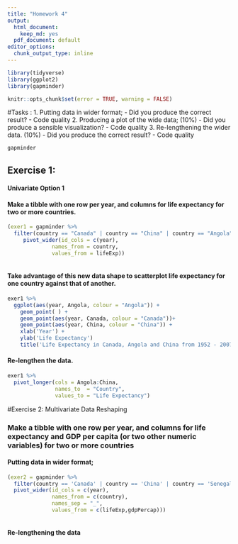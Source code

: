 ```yaml
---
title: "Homework 4"
output: 
  html_document:
    keep_md: yes
  pdf_document: default
editor_options:
  chunk_output_type: inline
---
```


```r
library(tidyverse)
library(ggplot2)
library(gapminder)
```

<!---The following chunk allows errors when knitting--->

```r
knitr::opts_chunk$set(error = TRUE, warning = FALSE)
```

#Tasks :
1. Putting data in wider format;
    - Did you produce the correct result?
    - Code quality
2. Producing a plot of the wide data; (10%)
    - Did you produce a sensible visualization?
    -  Code quality
3. Re-lengthening the wider data. (10%)
    - Did you produce the correct result?
    - Code quality
   
```r
gapminder
```


## Exercise 1: 
#### Univariate Option 1

#### Make a tibble with one row per year, and columns for life expectancy for two or more countries.
```r
(exer1 = gapminder %>% 
  filter(country == "Canada" | country == "China" | country == "Angola") %>% 
     pivot_wider(id_cols = c(year), 
              names_from = country, 
              values_from = lifeExp))
 
```

#### Take advantage of this new data shape to scatterplot life expectancy for one country against that of another.

```r
exer1 %>% 
  ggplot(aes(year, Angola, colour = "Angola")) +
    geom_point( ) +
    geom_point(aes(year, Canada, colour = "Canada"))+
    geom_point(aes(year, China, colour = "China")) +
    xlab('Year') +
    ylab('Life Expectancy')
    title('Life Expectancy in Canada, Angola and China from 1952 - 2007')
```

#### Re-lengthen the data.

```r
exer1 %>%  
  pivot_longer(cols = Angola:China, 
               names_to  = "Country", 
               values_to = "Life Expectancy")
```

#Exercise 2: Multivariate Data Reshaping

### Make a tibble with one row per year, and columns for life expectancy and GDP per capita (or two other numeric variables) for two or more countries

#### Putting data in wider format;
```r
(exer2 = gapminder %>% 
  filter(country == 'Canada' | country == 'China' | country == 'Senegal') %>% 
  pivot_wider(id_cols = c(year),
              names_from = c(country),
              names_sep = "_",
              values_from = c(lifeExp,gdpPercap)))
              
```

#### Re-lengthening the data



